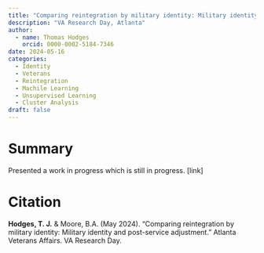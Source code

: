 ```yaml
---
title: "Comparing reintegration by military identity: Military identity and post-service adjustment"
description: "VA Research Day, Atlanta"
author:
  - name: Thomas Hodges
    orcid: 0000-0002-5184-7346
date: 2024-05-16
categories:
  - Identity
  - Veterans
  - Reintegration
  - Machile Learning
  - Unsupervised Learning
  - Cluster Analysis
draft: false
---
```


# Summary

Presented a work in progress which is still in progress. \[link\]

# Citation

**Hodges, T. J.** & Moore, B.A. (May 2024). “Comparing reintegration by military identity: Military identity and post-service adjustment.” Atlanta Veterans Affairs. VA Research Day.
